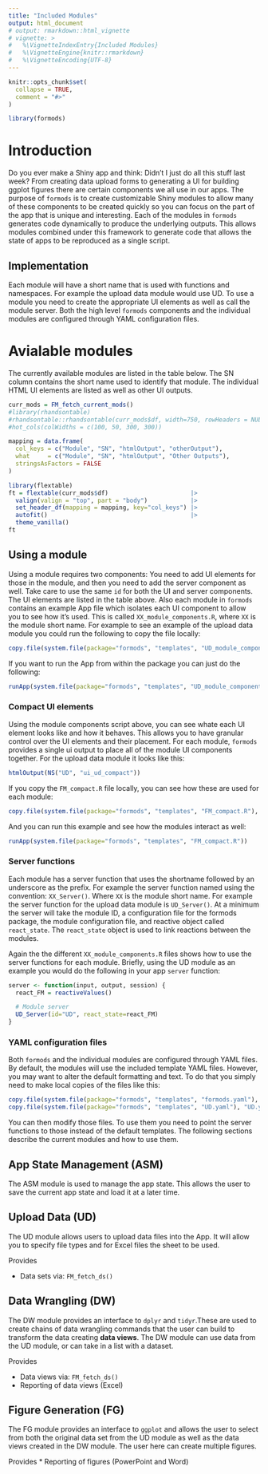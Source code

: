 ```yaml
---
title: "Included Modules"
output: html_document
# output: rmarkdown::html_vignette
# vignette: >
#   %\VignetteIndexEntry{Included Modules}
#   %\VignetteEngine{knitr::rmarkdown}
#   %\VignetteEncoding{UTF-8}
---
```


```r
knitr::opts_chunk$set(
  collapse = TRUE,
  comment = "#>"
)

library(formods)
```


# Introduction 

Do you ever make a Shiny app and think: Didn't I just do all this stuff last week? From creating data upload forms to generating a UI for building ggplot figures there are certain components we all use in our apps. The purpose of `formods` is to create customizable Shiny modules to allow many of these components to be created quickly so you can focus on the part of the app that is unique and interesting. Each of the modules in `formods` generates code dynamically to produce the underlying outputs. This allows modules combined under this framework to generate code that allows the state of apps to be reproduced as a single script. 

## Implementation

Each module will have a short name that is used with functions and namespaces. For example the upload data module would use UD. To use a module you need to create the appropriate UI elements as well as call the module server. Both the high level `formods` components and the individual modules are configured through YAML configuration files.  

# Avialable modules

The currently available modules are listed in the table below. The SN column
contains the short name used to identify that module. The individual HTML UI
elements are listed as well as other UI outputs.

```r
curr_mods = FM_fetch_current_mods()
#library(rhandsontable)
#rhandsontable::rhandsontable(curr_mods$df, width=750, rowHeaders = NULL) %>%
#hot_cols(colWidths = c(100, 50, 300, 300)) 

mapping = data.frame(
  col_keys = c("Module", "SN", "htmlOutput", "otherOutput"),
  what     = c("Module", "SN", "htmlOutput", "Other Outputs"),
  stringsAsFactors = FALSE
)

library(flextable)
ft = flextable(curr_mods$df)                       |>
  valign(valign = "top", part = "body")            |>
  set_header_df(mapping = mapping, key="col_keys") |>
  autofit()                                        |>
  theme_vanilla()
ft
```

## Using a module

Using a module requires two components: You need to add UI elements for those in the module, and then you need to add the server component as well. Take care to use the same `id` for both the UI and server components. The UI elements are listed in the table above. Also each module in `formods` contains an example App file which isolates each UI component to allow you to see how it's used. This is called `XX_module_components.R`, where `XX` is the module short name. For example to see an example of the upload data module you could run the following to copy the file locally:

``` r
copy.file(system.file(package="formods", "templates", "UD_module_components.R"), "UD_module_components.R")
``` 

If you want to run the App from within the package you can just do the following:

``` r
runApp(system.file(package="formods", "templates", "UD_module_components.R"))
``` 

### Compact UI elements

Using the module components script above, you can see whate each UI element looks like and how it behaves. This allows you to have granular control over the UI elements and their placement. For each module, `formods` provides a single ui output to place all of the module UI components together. For the upload data module it looks like this:

``` r
htmlOutput(NS("UD", "ui_ud_compact"))
``` 

If you copy the `FM_compact.R` file locally, you can see how these are used for each module: 

``` r
copy.file(system.file(package="formods", "templates", "FM_compact.R"), "FM_compact.R")
```

And you can run this example and see how the modules interact as well:

``` r
runApp(system.file(package="formods", "templates", "FM_compact.R"))
```

### Server functions

Each module has a server function that uses the shortname followed by an underscore as the prefix. For example the server function named using the convention: `XX_Server()`. Where `XX` is the module short name. For example the server function for the upload data module is `UD_Server()`. At a minimum the server will take the module ID, a configuration file for the formods package, the module configuration file, and reactive object called `react_state`. The `react_state` object is used to link reactions between the modules.

Again the the different `XX_module_components.R` files shows how to use the server functions for each module. Briefly, using the UD module as an example you would do the following in your app `server` function:

```r
server <- function(input, output, session) {
  react_FM = reactiveValues()

  # Module server
  UD_Server(id="UD", react_state=react_FM)
}
```

### YAML configuration files

Both `formods` and the individual modules are configured through YAML files. By default, the modules will use the included template YAML files. However, you may want to alter the default formatting and text. To do that you simply need to make local copies of the files like this:


``` r
copy.file(system.file(package="formods", "templates", "formods.yaml"), "formods.yaml")
copy.file(system.file(package="formods", "templates", "UD.yaml"), "UD.yaml")
```

You can then modify those files. To use them you need to point the server functions to those instead of the default templates. The following sections describe the current modules and how to use them. 

## App State Management (ASM)

The ASM module is used to manage the app state. This allows the user to save the current app state and load it at a later time.

## Upload Data (UD)

The UD module allows users to upload data files into the App. It will allow you to specify file types and for Excel files the sheet to be used.

Provides 

* Data sets via: `FM_fetch_ds()`  

## Data Wrangling (DW)

The DW module provides an interface to `dplyr` and `tidyr`.These are used to create chains of data wrangling commands that the user can build to transform the data creating **data views**. The DW module can use data from the UD module, or can take in a list with a dataset.

Provides 

* Data views via: `FM_fetch_ds()`  
* Reporting of data views (Excel)

## Figure Generation (FG)

The FG module provides an interface to `ggplot` and allows the user to select from both the original data set from the UD module as well as the data views created in the DW module. The user here can create multiple figures.

Provides 
* Reporting of figures (PowerPoint and Word)
